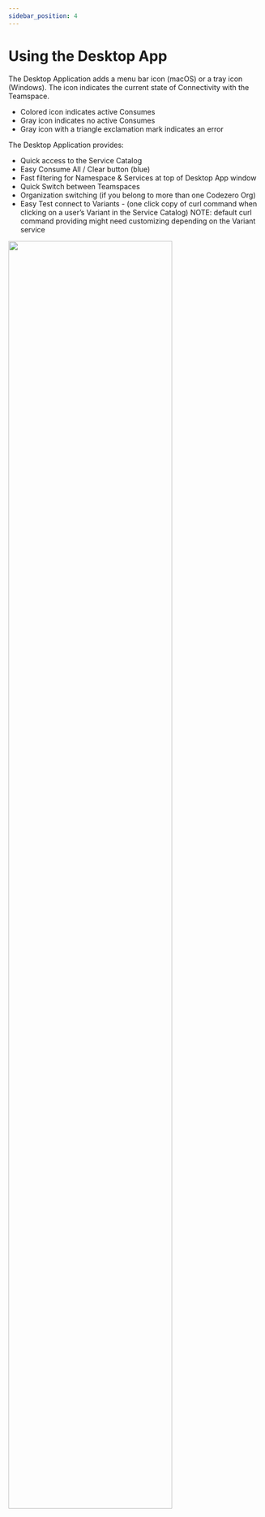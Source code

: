 ```yaml
---
sidebar_position: 4
---
```


# Using the Desktop App


The Desktop Application adds a menu bar icon (macOS) or a tray icon (Windows). The icon indicates the current state of Connectivity with the Teamspace.

- Colored icon indicates active Consumes
- Gray icon indicates no active Consumes
- Gray icon with a triangle exclamation mark indicates an error

The Desktop Application provides:
- Quick access to the Service Catalog
- Easy Consume All / Clear button (blue)
- Fast filtering for Namespace & Services at top of Desktop App window
- Quick Switch between Teamspaces
- Organization switching (if you belong to more than one Codezero Org)
- Easy Test connect to Variants - (one click copy of curl command when clicking on a user’s Variant in the Service Catalog)
  NOTE: default curl command providing might need customizing depending on the Variant service 

<div class="text--center">
  <img width="80%" src={ServiceCatalogImg}/>
</div>

